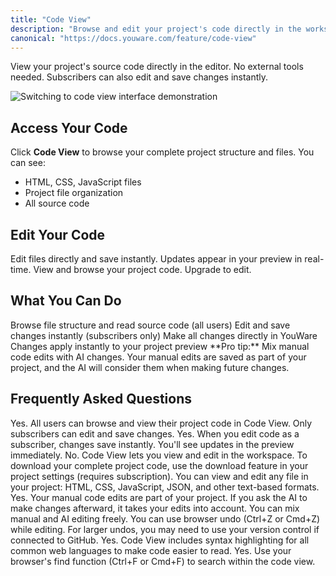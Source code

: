 ```yaml
---
title: "Code View"
description: "Browse and edit your project's code directly in the workspace. View code instantly, edit as a subscriber, and save in real-time."
canonical: "https://docs.youware.com/feature/code-view"
---
```


View your project's source code directly in the editor. No external tools needed. Subscribers can also edit and save changes instantly.

![Switching to code view interface demonstration](/images/change_to_code_view.gif)

## Access Your Code

Click **Code View** to browse your complete project structure and files. You can see:
- HTML, CSS, JavaScript files
- Project file organization
- All source code

## Edit Your Code

<CardGroup cols={2}>
  <Card title="For Subscribers" icon="edit-3" color="#10b981">
    Edit files directly and save instantly. Updates appear in your preview in real-time.
  </Card>
  <Card title="For Free Users" icon="eye" color="#6366f1">
    View and browse your project code. Upgrade to edit.
  </Card>
</CardGroup>

## What You Can Do

<CardGroup cols={2}>
  <Card title="View Code" icon="code" color="#3b82f6">
    Browse file structure and read source code (all users)
  </Card>
  <Card title="Edit Code" icon="pencil" color="#8b5cf6">
    Edit and save changes instantly (subscribers only)
  </Card>
  <Card title="No External Tools" icon="zap" color="#f59e0b">
    Make all changes directly in YouWare
  </Card>
  <Card title="Real-Time Updates" icon="refresh-cw" color="#ec4899">
    Changes apply instantly to your project preview
  </Card>
</CardGroup>

<Tip>
**Pro tip:** Mix manual code edits with AI changes. Your manual edits are saved as part of your project, and the AI will consider them when making future changes.
</Tip>

## Frequently Asked Questions

<AccordionGroup>
  <Accordion title="Can I view code as a free user?">
    Yes. All users can browse and view their project code in Code View. Only subscribers can edit and save changes.
  </Accordion>

  <Accordion title="Do my code edits save automatically?">
    Yes. When you edit code as a subscriber, changes save instantly. You'll see updates in the preview immediately.
  </Accordion>

  <Accordion title="Can I download code from Code View?">
    No. Code View lets you view and edit in the workspace. To download your complete project code, use the download feature in your project settings (requires subscription).
  </Accordion>

  <Accordion title="What file types can I view in Code View?">
    You can view and edit any file in your project: HTML, CSS, JavaScript, JSON, and other text-based formats.
  </Accordion>

  <Accordion title="If I edit code in Code View, does it affect my AI edits?">
    Yes. Your manual code edits are part of your project. If you ask the AI to make changes afterward, it takes your edits into account. You can mix manual and AI editing freely.
  </Accordion>

  <Accordion title="Can I undo code changes in Code View?">
    You can use browser undo (Ctrl+Z or Cmd+Z) while editing. For larger undos, you may need to use your version control if connected to GitHub.
  </Accordion>

  <Accordion title="Is there syntax highlighting in Code View?">
    Yes. Code View includes syntax highlighting for all common web languages to make code easier to read.
  </Accordion>

  <Accordion title="Can I search or find text in Code View?">
    Yes. Use your browser's find function (Ctrl+F or Cmd+F) to search within the code view.
  </Accordion>
</AccordionGroup>